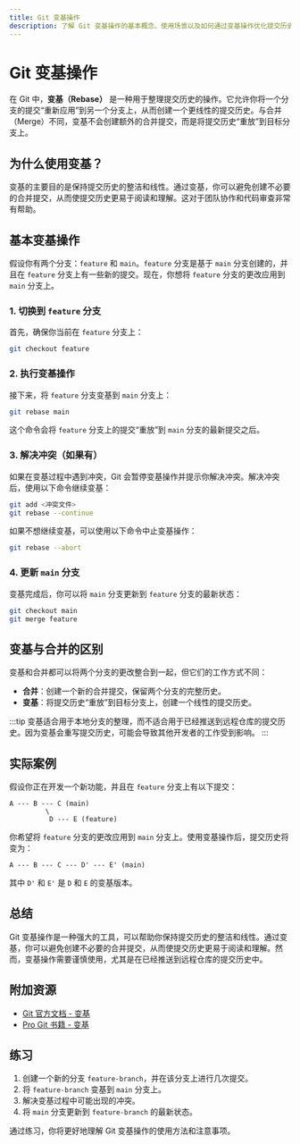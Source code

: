 ```yaml
---
title: Git 变基操作
description: 了解 Git 变基操作的基本概念、使用场景以及如何通过变基操作优化提交历史。
---
```


# Git 变基操作

在 Git 中，**变基（Rebase）** 是一种用于整理提交历史的操作。它允许你将一个分支的提交“重新应用”到另一个分支上，从而创建一个更线性的提交历史。与合并（Merge）不同，变基不会创建额外的合并提交，而是将提交历史“重放”到目标分支上。

## 为什么使用变基？

变基的主要目的是保持提交历史的整洁和线性。通过变基，你可以避免创建不必要的合并提交，从而使提交历史更易于阅读和理解。这对于团队协作和代码审查非常有帮助。

## 基本变基操作

假设你有两个分支：`feature` 和 `main`。`feature` 分支是基于 `main` 分支创建的，并且在 `feature` 分支上有一些新的提交。现在，你想将 `feature` 分支的更改应用到 `main` 分支上。

### 1. 切换到 `feature` 分支

首先，确保你当前在 `feature` 分支上：

```bash
git checkout feature
```

### 2. 执行变基操作

接下来，将 `feature` 分支变基到 `main` 分支上：

```bash
git rebase main
```

这个命令会将 `feature` 分支上的提交“重放”到 `main` 分支的最新提交之后。

### 3. 解决冲突（如果有）

如果在变基过程中遇到冲突，Git 会暂停变基操作并提示你解决冲突。解决冲突后，使用以下命令继续变基：

```bash
git add <冲突文件>
git rebase --continue
```

如果不想继续变基，可以使用以下命令中止变基操作：

```bash
git rebase --abort
```

### 4. 更新 `main` 分支

变基完成后，你可以将 `main` 分支更新到 `feature` 分支的最新状态：

```bash
git checkout main
git merge feature
```

## 变基与合并的区别

变基和合并都可以将两个分支的更改整合到一起，但它们的工作方式不同：

- **合并**：创建一个新的合并提交，保留两个分支的完整历史。
- **变基**：将提交历史“重放”到目标分支上，创建一个线性的提交历史。

:::tip
变基适合用于本地分支的整理，而不适合用于已经推送到远程仓库的提交历史。因为变基会重写提交历史，可能会导致其他开发者的工作受到影响。
:::

## 实际案例

假设你正在开发一个新功能，并且在 `feature` 分支上有以下提交：

```
A --- B --- C (main)
         \
          D --- E (feature)
```

你希望将 `feature` 分支的更改应用到 `main` 分支上。使用变基操作后，提交历史将变为：

```
A --- B --- C --- D' --- E' (main)
```

其中 `D'` 和 `E'` 是 `D` 和 `E` 的变基版本。

## 总结

Git 变基操作是一种强大的工具，可以帮助你保持提交历史的整洁和线性。通过变基，你可以避免创建不必要的合并提交，从而使提交历史更易于阅读和理解。然而，变基操作需要谨慎使用，尤其是在已经推送到远程仓库的提交历史中。

## 附加资源

- [Git 官方文档 - 变基](https://git-scm.com/docs/git-rebase)
- [Pro Git 书籍 - 变基](https://git-scm.com/book/en/v2/Git-Branching-Rebasing)

## 练习

1. 创建一个新的分支 `feature-branch`，并在该分支上进行几次提交。
2. 将 `feature-branch` 变基到 `main` 分支上。
3. 解决变基过程中可能出现的冲突。
4. 将 `main` 分支更新到 `feature-branch` 的最新状态。

通过练习，你将更好地理解 Git 变基操作的使用方法和注意事项。